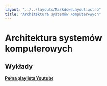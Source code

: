 ```yaml
---
layout: "../../layouts/MarkdownLayout.astro"
title: "Architektura systemów komputerowych"
---
```



# Architektura systemów komputerowych

## Wykłady

[**Pełna playlista Youtube**](https://www.youtube.com/playlist?list=PLxnzOnUpNzMBcamvzq0ktoyRrVv7d7crM)

<LectureTable lectures={lectureJson} />

<ExamList subject="Architektura systemów komputerowych" />

